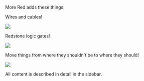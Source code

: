 More Red adds these things:

Wires and cables!

![](https://commoble.net/images/morered/blockless_bundled_cables.png)

Redstone logic gates!

![](https://commoble.net/images/morered/xnor_gate_combinations.png)

Move things from where they shouldn't be to where they should!

![](https://commoble.net/images/tubesreloaded/tubing_pliers.png)

All content is described in detail in the sidebar.
